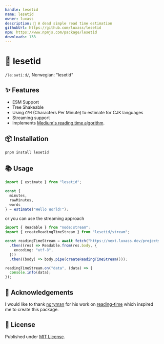 ```yaml
---
handle: lesetid
name: lesetid
owner: luxass
description: 📖 A dead simple read time estimation
githubUrl: https://github.com/luxass/lesetid
npm: https://www.npmjs.com/package/lesetid
downloads: 138
---
```


# 📖 lesetid

`/leːsətiːd/`, Norwegian: "lesetid"

## ✨ Features

* ESM Support
* Tree Shakeable
* Using `CPM` (Characters Per Minute) to estimate for CJK languages
* Streaming support
* Implements [Medium's reading time algorithm](https://help.medium.com/hc/en-us/articles/214991667-Read-time).

## 📦 Installation

```sh
pnpm install lesetid
```

## 📚 Usage

```ts
import { estimate } from "lesetid";

const {
  minutes,
  rawMinutes,
  words
} = estimate("Hello World!");
```

or you can use the streaming approach

```ts
import { Readable } from "node:stream";
import { createReadingTimeStream } from "lesetid/stream";

const readingTimeStream = await fetch("https://next.luxass.dev/projects/eslint-config/raw")
  .then((res) => Readable.from(res.body, {
    encoding: "utf-8",
  }))
  .then((body) => body.pipe(createReadingTimeStream()));

readingTimeStream.on("data", (data) => {
  console.info(data);
});
```

## 🙌 Acknowledgements

I would like to thank [ngryman](https://github.com/ngryman) for his work on [reading-time](https://github.com/ngryman/reading-time) which inspired me to create this package.

## 📄 License

Published under [MIT License](https://github.com/luxass/lesetid/blob/main/LICENSE).
